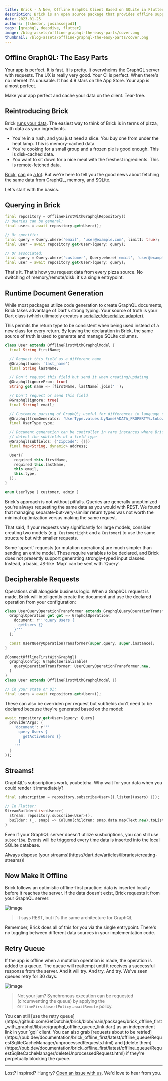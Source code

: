 ```yaml
---
title: Brick - A New, Offline GraphQL Client Based on SQLite in Flutter
description: Brick is an open source package that provides offline support for GraphQL in Flutter
date: 2023-01-25
authors: [tshedor, josiassejod1]
tags: [graphql, deepdive, flutter]
image: /blog-assets/offline-graphql-the-easy-parts/cover.png
thumbnail: /blog-assets/offline-graphql-the-easy-parts/cover.png
---
```


## Offline GraphQL: The Easy Parts

Your app is perfect. It is fast. It is pretty. It overwhelms the GraphQL server with requests. The
UX is really very good. Your CI is perfect. When there's no internet it's unusable. It has 4.9 stars
on the App Store. Your app is almost perfect.

Make your app perfect and cache your data on the client. Tear-free.

## Reintroducing Brick

Brick
[runs your data](https://medium.com/flutter-community/brick-your-app-five-compelling-reasons-and-a-pizza-analogy-to-make-your-data-accessible-8d802e1e526e).
The easiest way to think of Brick is in terms of pizza, with data as your ingredients.

- You're in a rush, and you just need a slice. You buy one from under the heat lamp. This is
  memory-cached data.
- You're cooking for a small group and a frozen pie is good enough. This is disk-cached data.
- You want to sit down for a nice meal with the freshest ingredients. This is remote-fetched data.

[Brick](https://getdutchie.github.io/brick/#/README?id=learn),
[can](https://www.youtube.com/watch?v=2noLcro9iIw) do
[a lot](https://www.youtube.com/watch?v=jm5i7e_BQq0). But we're here to tell you the good news about
fetching the same data from GraphQL, memory, and SQLite.

Let's start with the basics.

## Querying in Brick

```dart
final repository = OfflineFirstWithGraphqlRepository()
// Queries can be general:
final users = await repository.get<User>();

// Or specific:
final query = Query.where('email', 'user@example.com', limit1: true);
final user = await repository.get<User>(query: query);

// Or associated:
final query = Query.where('customer', Query.where('email', 'user@example.com'));
final user = await repository.get<User>(query: query);
```

That's it. That's how you request data from every pizza source. No switching of memory/remote/disk:
it's a single entrypoint.

## Runtime Document Generation

While most packages utilize code generation to create GraphQL documents, Brick takes advantage of
Dart's strong typing. Your source of truth is your Dart class (which ultimately creates a
[serialize/deserialize adapter](https://github.com/GetDutchie/brick/blob/main/packages/brick_offline_first_with_rest/example/lib/brick/adapters/kitchen_sink_adapter.g.dart)).

This permits the return type to be consistent when being used instead of a new class for every
return. By leaving the declaration in Brick, the same source of truth is used to generate and manage
SQLite columns.

```dart
class User extends OfflineFirstWithGraphqlModel {
  final String firstName;

  // Request this field as a different name
  @Graphql(name: 'last_name')
  final String lastName;

  // Don't request this field but send it when creating/updating
  @Graphql(ignoreFrom: true)
  String get name => [firstName, lastName].join(' ');

  // Don't request or send this field
  @Graphql(ignore: true)
  final String? email;

  // Customize parsing of GraphQL; useful for differences in language conventions
  @Graphql(fromGenerator: 'UserType.values.byName(%DATA_PROPERTY%.toLowerCase())')
  final UserType type;

  // Document generation can be controller in rare instances where Brick cannot
  // detect the subfields of a field type
  @Graphql(subfields: {'zipCode': {}})
  final Map<String, dynamic> address;

  User({
    required this.firstName,
    required this.lastName,
    this.email,
    this.type,
  });
}

enum UserType { customer, admin }
```

Brick's approach is not without pitfalls. Queries are generally unoptimized - you're always
requesting the same data as you would with REST. We found that managing separate-but-very-similar
return types was not worth the minimal optimization versus making the same request.

That said, if your requests vary significantly for large models, consider creating two models (e.g.
`CustomerLight` and a `Customer`) to use the same structure but with smaller requests.

<Callout>
Some `upsert` requests (or mutation operations) are much simpler than sending an entire model.
These require variables to be declared, and Brick does not presently support generating
strongly-typed input classes. Instead, a basic, JS-like `Map<String, dynamic>` can be sent with
`Query`.
</Callout>

## Decipherable Requests

Operations chill alongside business logic. When a GraphQL request is made, Brick will intelligently
create the document and use the declared operation from your configuration:

```dart
class UserQueryOperationTransformer extends GraphqlQueryOperationTransformer {
  GraphqlOperation get get => GraphqlOperation(
    document: r'''query Users {
      getUsers {}
    }'''
  );

  const UserQueryOperationTransformer(super.query, super.instance);
}

@ConnectOfflineFirstWithGraphql(
  graphqlConfig: GraphqlSerializable(
    queryOperationTransformer: UserQueryOperationTransformer.new,
  )
)
class User extends OfflineFirstWithGraphqlModel {}

// in your state or UI:
final users = await repository.get<User>();
```

These can also be overriden per request but subfields don't need to be declared because they're
generated based on the model:

```dart
await repository.get<User>(query: Query(
  providerArgs: {
    'document': r'''
      query Users {
        getActiveUsers {}
      }
    '''
  }
));
```

## Streams!

GraphQL's subscriptions work, youbetcha. Why wait for your data when you could render it
immediately?

```dart
final subscription = repository.subscribe<User>().listen((users) {});

// In Flutter:
StreamBuilder<List<User>>(
  stream: repository.subscribe<User>(),
  builder: (_, snap) => Column(children: snap.data.map(Text.new).toList()),
)
```

Even if your GraphQL server doesn't utilize susbcriptions, you can still use `subscribe`. Events
will be triggered every time data is inserted into the local SQLite database.

<Callout type="warning">
  Always dispose [your streams](https://dart.dev/articles/libraries/creating-streams)!
</Callout>

## Now Make It Offline

Brick follows an optimistic offline-first practice: data is inserted locally before it reaches the
server. If the data doesn't exist, Brick requests it from your GraphQL server:

![image](https://user-images.githubusercontent.com/865897/72176226-cdd8ca00-3392-11ea-867d-42f5f4620153.jpg)

> It says REST, but it's the same architecture for GraphQL

Remember, Brick does all of this for you via the single entrypoint. There's no toggling between
different data sources in your implementation code.

## Retry Queue

If the app is offline when a mutation operation is made, the operation is added to a queue. The
queue will reattempt until it receives a successful response from the server. And it will try. And
try. And try. We've seen queues retry for 30 days.

![image](https://user-images.githubusercontent.com/865897/72175823-f44a3580-3391-11ea-8961-bbeccd74fe7b.jpg)

> Not your jam? Synchronous execution can be requested (circumventing the queue) by applying the
> `OfflineFirstUpsertPolicy.awaitRemote` policy.

<Callout>
  You can still [use the retry
  queue](https://github.com/GetDutchie/brick/blob/main/packages/brick_offline_first_with_graphql/lib/src/graphql_offline_queue_link.dart)
  as an independent link in your `gql` client. You can also grab [requests about to be
  retried](https://pub.dev/documentation/brick_offline_first/latest/offline_queue/RequestSqliteCacheManager/unprocessedRequests.html)
  and [delete
  them](https://pub.dev/documentation/brick_offline_first/latest/offline_queue/RequestSqliteCacheManager/deleteUnprocessedRequest.html)
  if they're perpetually blocking the queue.
</Callout>

---

Lost? Inspired? Hungry? [Open an issue with us](https://github.com/GetDutchie/brick/issues). We'd
love to hear from you.
